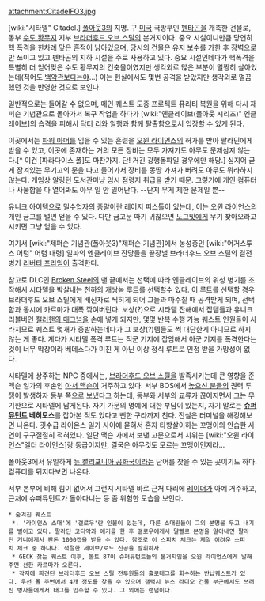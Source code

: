 attachment:CitadelFO3.jpg

[wiki:"시타델" Citadel.]
[[폴아웃3]]의 지명. 구 [[미국]] 국방부인 [[펜타곤]]을 개축한 건물로, 동부 [[수도 황무지]] 지부 [[브라더후드 오브 스틸]]의 본거지이다. 중요 시설이니만큼 당연히 핵 폭격을 한차례 맞은 흔적이 남아있으며, 당시의 건물은 유지 보수를 가한 후 장벽으로만 쓰이고 있고 펜타곤의 지하 시설을 주로 사용하고 있다. 중요 시설인데다가 핵폭격을 특별히 더 얻어맞은 수도 황무지의 건축물이였지만 생각외로 많은 부분이 멀쩡히 살아있는데(적어도 [[백악관]]보다는야...) 이는 현실에서도 몇번 공격을 받았지만 생각외로 멀끔했던 것을 반영한 것으로 보인다.

일반적으로는 들어갈 수 없으며, 메인 퀘스트 도중 프로젝트 퓨리티 복원을 위해 다시 재퍼슨 기념관으로 돌아가서 복구 작업을 하다가 [wiki:"엔클레이브(폴아웃 시리즈)" 엔클레이브]의 습격을 피해서 [[닥터 리]]와 일행과 함께 탈출함으로서 입장할 수 있게 된다.

이곳에서는 [[파워 아머]]를 입을 수 있는 훈련을 [[오윈 라이언스]]의 허가를 받아 팔라딘에게 받을 수 있고, 이곳에 존재하는 거의 모든 장비는 모두 가져가도 아무도 문제삼지 않는다.[* 이건 [파라다이스 폴]도 마찬가지. 단! 거긴 강행돌파일 경우에만 해당.] 심지어 굳게 잠겨있는 무기고의 문을 따고 들어가서 장비를 몽땅 가져가 버려도 아무도 뭐라하지 않는다. 게임상 알링턴 도서관마냥 임시 점령지 취급을 받기 때문. 그렇기에 개인 컴퓨터나 사물함을 다 열어봐도 아무 일 안 일어난다. --단지 무게 제한 문제일 뿐--
 
유니크 아이템으로 [[밀수업자의 종말]]이란 레이저 피스톨이 있는데, 이는 오윈 라이언스의 개인 금고를 털면 얻을 수 있다. 다만 금고문 따기 귀찮으면 [[도그밋]]에게 무기 찾아오라고 시키면 그냥 얻을 수 있다. 

여기서 [wiki:"제퍼슨 기념관(폴아웃3)"제퍼슨 기념관]에서 농성중인 [wiki:"어거스투스 어텀" 어텀 대령] 일파의 엔클레이브 잔당들을 끝장낼 브라더후드 오브 스틸의 결전병기 [[리버티 프라임]]이 출격한다.

참고로 DLC인 [[Broken Steel]]의 맨 끝에서는 선택에 따라 엔클레이브의 위성 병기를 조작해서 시타델을 박살내는 [[천하의 개쌍놈]] 루트를 선택할수 있다. 이 루트를 선택할 경우 브라더후드 오브 스틸에게 배신자로 찍히게 되어 그들과 마주칠 때 공격받게 되며, 선택함과 동시에 카르마가 대폭 깎여버린다. 보상(?)으로 시타델 잔해에서 잡템들과 유니크 리볼버인 [[캘러핸의 매그넘]]을 손에 넣게 되지만, 몇몇 반복 수행 가능 퀘스트 인원들이 사라지므로 퀘스트 몇개가 증발하는데다가 그 보상(?)템들도 썩 대단한게 아니므로 하지 않는 게 좋다. 게다가 시타델 폭격 루트는 적군 기지에 잡임해서 아군 기지를 폭격한다는 것이 너무 막장이라 베데스다가 미친 게 아닌 이상 정식 루트로 인정 받을 가망성이 없다.

시타델에 상주하는 NPC 중에서는, [[브라더후드 오브 스틸]]을 발족시키는데 큰 영향을 준 맥슨 일가의 후손인 [[아서 맥슨]]이 거주하고 있다. 서부 BOS에서 [[높으신 분]]들의 권력 투쟁이 발생하자 동부 쪽으로 보냈다고 하는데, 동부와 서부의 교류가 끊어지면서 그는 무기한으로 시타델에 남게된다. 자기 가문의 명예에 대한 부담이 있는지, 자기 말로는 '''[[슈퍼뮤턴트]] 베히모스'''를 잡아본 적도 있다고 뻔한 구라까지 친다. 진실은 터미널을 해킹해보면 나온다. 굇수급 라이온스 일가 사이에 묻혀서 혼자 타향살이하는 꼬맹이의 안습한 사연이 구구절절히 적혀있다. 일단 맥슨 가에서 보낸 고문으로서 지위는 [wiki:"오윈 라이언스"엘더 라이언스]랑 동급이지만, 결국은 아무것도 모르는 꼬맹이인지라...

폴아웃3에서 유일하게 [[뉴 캘리포니아 공화국]]이라는 단어를 찾을 수 있는 곳이기도 하다. 컴퓨터를 뒤지다보면 나온다.

서부 본부에 비해 힘이 없어서 그런지 시타델 바로 근처 다리에 [[레이더]]가 아예 거주하고, 근처에 슈퍼뮤턴트가 돌아다니는 등 좀 위험한 모습을 보인다.

 * 숨겨진 퀘스트
  *. '라이언스 소대'에 '갤로우'란 인물이 있는데, 다른 소대원들이 그의 본명을 두고 내기를 벌이고 있다. 팔라딘 코디악과 얘기를 한 후 갤로우에게서 말빨로 본명을 알아내면 팔라딘 거니에게서 판돈 1000캡을 받을 수 있다. 참조로 이 스피치 체크는 제일 어려운 스피치 체크 중 하나다. 적절한 세이브/로드 신공을 발휘하자.
  * GECK 찾는 퀘스트 이후, 볼트 87이 슈퍼뮤턴트들의 본거지임을 오윈 라이언스에게 말해주면 선한 카르마가 오른다.
  * 각지에 파견된 브라더후드 오브 스틸 전투원들의 홀로태그를 회수하는 반납퀘스트가 있다. 우선 몰 주변에서 4개 정도를 찾을 수 있으며 갤럭시 뉴스 라디오 건물 부근에서도 쓰러진 병사들에게서 태그를 입수할 수 있다. 그 외에는 랜덤이다. 
